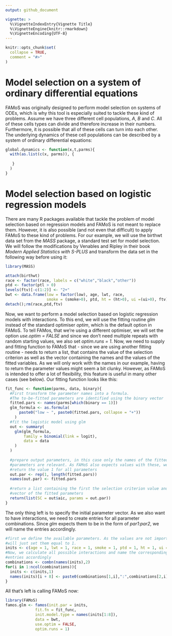 ```yaml
---
output: github_document

vignette: >
  %\VignetteIndexEntry{Vignette Title}
  %\VignetteEngine{knitr::rmarkdown}
  %\VignetteEncoding{UTF-8}
---
```


```r
knitr::opts_chunk$set(
  collapse = TRUE,
  comment = "#>"
)
```
# Model selection on a system of ordinary differential equations
FAMoS was originally designed to perform model selection on systems of ODEs, which is why this tool is especially suited to tackle these kind of problems.
Assume we have three different cell populations, _A_, _B_ and _C_. All of these cells types can divide and therefore increase in their numbers. Furthermore, it is possible that all of these cells can turn into each other. The underlying dynamics of these cell populations can be described by a system of ordinary differential equations:

```r
global.dynamics <- function(x,t,parms){
  with(as.list(c(x, parms)), {
    
   }
  ) 
}

```

# Model selection based on logistic regression models
There are many R packages available that tackle the problem of model selection based on regression models and FAMoS is not meant to replace them. However, it is also possible (and not even that difficult) to apply FAMoS to these kind of problems.
For our example, we will use the birthwt data set from the _MASS_ package, a standard test set for model selection. We will follow the modifications by Venables and Ripley in their book _Modern Applied Statistics with S-PLUS_ and transform the data set in the following way before using it:

```r
library(MASS)

attach(birthwt)
race <- factor(race, labels = c("white","black","other"))
ptd <- factor(ptl > 0)
levels(ftv)[-c(1:2)] <- "2+"
bwt <- data.frame(low = factor(low), age, lwt, race,
                  smoke = (smoke>0), ptd, ht = (ht>0), ui =(ui>0), ftv)
detach();rm(race,ptd,ftv)

```

Now, we want to perform a model selection based on logistic regression models with interactions. To this end, we will use the fitting routine _glm_ instead of the standard optimiser _optim_, which is the default option in FAMoS. To tell FAMos, that we're using a different optimiser, we will set the option _use.optim = FALSE_ and since we don't need multiple repeats with random starting values, we also set _optim.runs = 1_.
Now, we need to supply and fitting function to FAMoS that - since we are using another fitting routine - needs to return a list, that contains the value of the selection criterion as well as the vector containing the names and the values of the fitted variables. As we will only work with the names in our example, having to return the parameter values might seem a bit clunky. However, as FAMoS is intended to offer a lot of flexibility, this feature is useful in many other cases (see below). 
Our fitting function looks like this:
```r
fit_func <- function(parms, data, binary){
  #First transform the parameter names into a formula. 
  #The to-be-fitted parameters are identified using the binary vector
  fitted.pars <- names(parms[which(binary == 1)])
  glm_formula <- as.formula(
      paste0("low ~ ", paste0(fitted.pars, collapse = "+"))
    )
  #fit the logistic model using glm
  out <- summary(
    glm(glm_formula, 
        family = binomial(link = logit),
        data = data
    )
  )
  
  #prepare output parameters, in this case only the names of the fitted 
  #parameters are relevant. As FAMoS also expects values with these, we will just 
  #return the value 1 for all parameters
  out.par <- rep(1, length(fitted.pars))
  names(out.par) <- fitted.pars
  
  #return a list containing the first the selection criterion value and second the 
  #vector of the fitted parameters
  return(list(SC = out$aic, params = out.par))
}
```

The only thing left is to specify the initial parameter vector. As we also want to have interactions, we need to create entries for all parameter combinations. Since _glm_ expects them to be in the form of _par1:par2_, we will name the entries accordingly.

```r
#first we define the available parameters. As the values are not important, we
#will just set them equal to 1.
inits <- c(age = 1, lwt = 1, race = 1, smoke = 1, ptd = 1, ht = 1, ui = 1, ftv = 1)
#Now, we calculate all possible interactions and name the corresponding vector
#entries accordingly
combinations <- combn(names(inits),2)
for(i in 1:ncol(combinations)){
  inits <- c(inits,1)
  names(inits)[i + 8] <- paste0(combinations[1,i],":",combinations[2,i])
}
```

All that's left is calling FAMoS now:

```r
library(FAMoS)
famos.glm <- famos(init.par = inits,
             fit.fn = fit_func,
             init.model.type = names(inits[1:8]),
             data = bwt,
             use.optim = FALSE,
             optim.runs = 1)
```